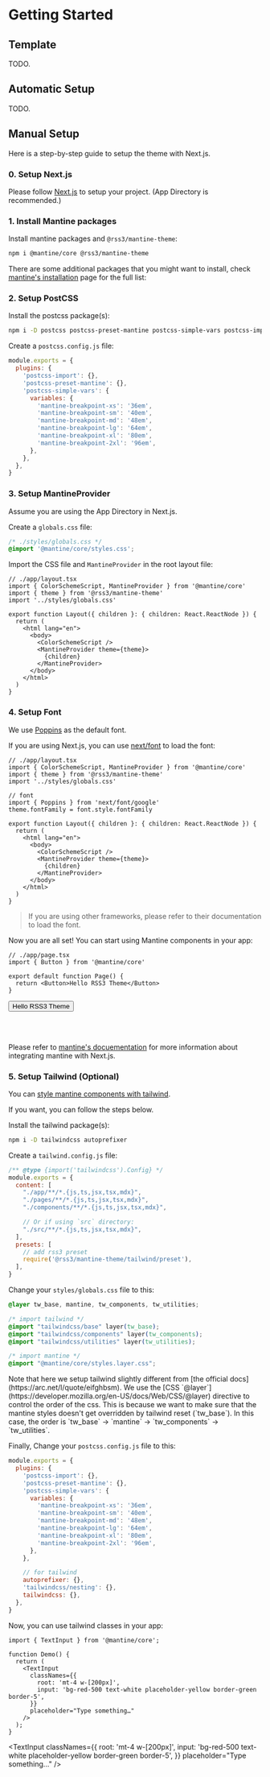 # Getting Started

## Template

TODO.

## Automatic Setup

TODO.

## Manual Setup

Here is a step-by-step guide to setup the theme with Next.js.

### 0. Setup Next.js

Please follow [Next.js](https://nextjs.org/docs/getting-started) to setup your project. (App Directory is recommended.)

### 1. Install Mantine packages

Install mantine packages and `@rss3/mantine-theme`:

```bash
npm i @mantine/core @rss3/mantine-theme
```

There are some additional packages that you might want to install, check [mantine's installation](https://mantine.dev/guides/next/#installation) page for the full list:


### 2. Setup PostCSS

Install the postcss package(s):

```bash
npm i -D postcss postcss-preset-mantine postcss-simple-vars postcss-import
```

Create a `postcss.config.js` file:

```js filename="postcss.config.js"
module.exports = {
  plugins: {
    'postcss-import': {},
    'postcss-preset-mantine': {},
    'postcss-simple-vars': {
      variables: {
        'mantine-breakpoint-xs': '36em',
        'mantine-breakpoint-sm': '40em',
        'mantine-breakpoint-md': '48em',
        'mantine-breakpoint-lg': '64em',
        'mantine-breakpoint-xl': '80em',
        'mantine-breakpoint-2xl': '96em',
      },
    },
  },
}
```

### 3. Setup MantineProvider

Assume you are using the App Directory in Next.js.

Create a `globals.css` file:

```css filename="styles/globals.css"
/* ./styles/globals.css */
@import '@mantine/core/styles.css';
```

Import the CSS file and `MantineProvider` in the root layout file:

```tsx filename="app/layout.tsx"
// ./app/layout.tsx
import { ColorSchemeScript, MantineProvider } from '@mantine/core'
import { theme } from '@rss3/mantine-theme'
import '../styles/globals.css'

export function Layout({ children }: { children: React.ReactNode }) {
  return (
    <html lang="en">
      <body>
        <ColorSchemeScript />
        <MantineProvider theme={theme}>
          {children}
        </MantineProvider>
      </body>
    </html>
  )
}
```

### 4. Setup Font

We use [Poppins](https://fonts.google.com/specimen/Poppins) as the default font.

If you are using Next.js, you can use [next/font](https://nextjs.org/docs/basic-features/font-optimization) to load the font:

```tsx highlightLines="{6-8}"
// ./app/layout.tsx
import { ColorSchemeScript, MantineProvider } from '@mantine/core'
import { theme } from '@rss3/mantine-theme'
import '../styles/globals.css'

// font
import { Poppins } from 'next/font/google'
theme.fontFamily = font.style.fontFamily

export function Layout({ children }: { children: React.ReactNode }) {
  return (
    <html lang="en">
      <body>
        <ColorSchemeScript />
        <MantineProvider theme={theme}>
          {children}
        </MantineProvider>
      </body>
    </html>
  )
}
```

> If you are using other frameworks, please refer to their documentation to load the font.

Now you are all set! You can start using Mantine components in your app:

```tsx
// ./app/page.tsx
import { Button } from '@mantine/core'

export default function Page() {
  return <Button>Hello RSS3 Theme</Button>
}
```


<Button>Hello RSS3 Theme</Button>


<br/><br/>

Please refer to [mantine's docuementation](https://mantine.dev/guides/next) for more information about integrating mantine with Next.js.

### 5. Setup Tailwind (Optional)

You can [style mantine components with tailwind](https://mantine.dev/styles/css-modules/#styling-mantine-components-without-css-modules).

If you want, you can follow the steps below.

Install the tailwind package(s):

```bash
npm i -D tailwindcss autoprefixer
```

Create a `tailwind.config.js` file:

```js filename="tailwind.config.js" highlightLines="{13}"
/** @type {import('tailwindcss').Config} */
module.exports = {
  content: [
    "./app/**/*.{js,ts,jsx,tsx,mdx}",
    "./pages/**/*.{js,ts,jsx,tsx,mdx}",
    "./components/**/*.{js,ts,jsx,tsx,mdx}",

    // Or if using `src` directory:
    "./src/**/*.{js,ts,jsx,tsx,mdx}",
  ],
  presets: [
    // add rss3 preset
    require('@rss3/mantine-theme/tailwind/preset'),
  ],
}
```

Change your `styles/globals.css` file to this:

```css filename="styles/globals.css"
@layer tw_base, mantine, tw_components, tw_utilities;

/* import tailwind */
@import "tailwindcss/base" layer(tw_base);
@import "tailwindcss/components" layer(tw_components);
@import "tailwindcss/utilities" layer(tw_utilities);

/* import mantine */
@import "@mantine/core/styles.layer.css";
```


<Alert variant="light" color="blue" title="What's layer?" my="md">
Note that here we setup tailwind slightly different from [the official docs](https://arc.net/l/quote/eifghbsm).
We use the [CSS `@layer`](https://developer.mozilla.org/en-US/docs/Web/CSS/@layer) directive to control the order of the css.
This is because we want to make sure that the mantine styles doesn't get overridden by tailwind reset (`tw_base`).
In this case, the order is `tw_base` -> `mantine` -> `tw_components` -> `tw_utilities`.
</Alert>

Finally, Change your `postcss.config.js` file to this:

```js filename="postcss.config.js" highlightLines="{16-19}"
module.exports = {
  plugins: {
    'postcss-import': {},
    'postcss-preset-mantine': {},
    'postcss-simple-vars': {
      variables: {
        'mantine-breakpoint-xs': '36em',
        'mantine-breakpoint-sm': '40em',
        'mantine-breakpoint-md': '48em',
        'mantine-breakpoint-lg': '64em',
        'mantine-breakpoint-xl': '80em',
        'mantine-breakpoint-2xl': '96em',
      },
    },

    // for tailwind
    autoprefixer: {},
    'tailwindcss/nesting': {},
    tailwindcss: {},
  },
}
```

Now, you can use tailwind classes in your app:

```tsx filename="demo.ts"
import { TextInput } from '@mantine/core';

function Demo() {
  return (
    <TextInput
      classNames={{
        root: 'mt-4 w-[200px]',
        input: 'bg-red-500 text-white placeholder-yellow border-green border-5',
      }}
      placeholder="Type something…"
    />
  );
}
```


<TextInput
	classNames={{
		root: 'mt-4 w-[200px]',
		input: 'bg-red-500 text-white placeholder-yellow border-green border-5',
	}}
	placeholder="Type something…"
/>
